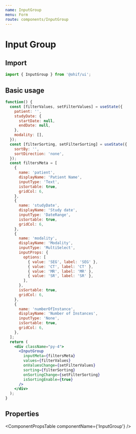 ```yaml
---
name: InputGroup
menu: Form
route: components/InputGroup
---
```




# Input Group

## Import

```javascript
import { InputGroup } from '@ohif/ui';
```

## Basic usage

```jsx live
function() {
  const [filterValues, setFilterValues] = useState({
    patient: '',
    studyDate: {
      startDate: null,
      endDate: null,
    },
    modality: [],
  });
  const [filterSorting, setFilterSorting] = useState({
    sortBy: '',
    sortDirection: 'none',
  });
  const filtersMeta = [
    {
      name: 'patient',
      displayName: 'Patient Name',
      inputType: 'Text',
      isSortable: true,
      gridCol: 6,
    },
    {
      name: 'studyDate',
      displayName: 'Study date',
      inputType: 'DateRange',
      isSortable: true,
      gridCol: 6,
    },
    {
      name: 'modality',
      displayName: 'Modality',
      inputType: 'MultiSelect',
      inputProps: {
        options: [
          { value: 'SEG', label: 'SEG' },
          { value: 'CT', label: 'CT' },
          { value: 'MR', label: 'MR' },
          { value: 'SR', label: 'SR' },
        ],
      },
      isSortable: true,
      gridCol: 6,
    },
    {
      name: 'numberOfInstance',
      displayName: 'Number of Instances',
      inputType: 'None',
      isSortable: true,
      gridCol: 6,
    },
  ];
  return (
    <div className="py-4">
      <InputGroup
        inputMeta={filtersMeta}
        values={filterValues}
        onValuesChange={setFilterValues}
        sorting={filterSorting}
        onSortingChange={setFilterSorting}
        isSortingEnable={true}
      />
    </div>
  );
}
```

## Properties

<ComponentPropsTable componentName={'InputGroup'} />
